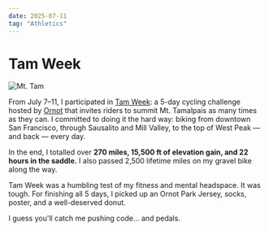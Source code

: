 ```yaml
---
date: 2025-07-11
tag: "Athletics"
---
```


# Tam Week

![Mt. Tam](https://imagedelivery.net/5zM6Rdl2uV8Hmr9WxRh20g/8c899a9a-e960-4d70-233d-c71b0127cf00/lg)

From July 7–11, I participated in [Tam Week](https://www.ornotbike.com/pages/tamweek): a 5-day cycling challenge hosted by [Ornot](https://www.ornotbike.com) that invites riders to summit Mt. Tamalpais as many times as they can. I committed to doing it the hard way: biking from downtown San Francisco, through Sausalito and Mill Valley, to the top of West Peak — and back — every day.

In the end, I totalled over **270 miles, 15,500 ft of elevation gain, and 22 hours in the saddle.** I also passed 2,500 lifetime miles on my gravel bike along the way.

Tam Week was a humbling test of my fitness and mental headspace. It was tough. For finishing all 5 days, I picked up an Ornot Park Jersey, socks, poster, and a well-deserved donut.

I guess you'll catch me pushing code... and pedals.
